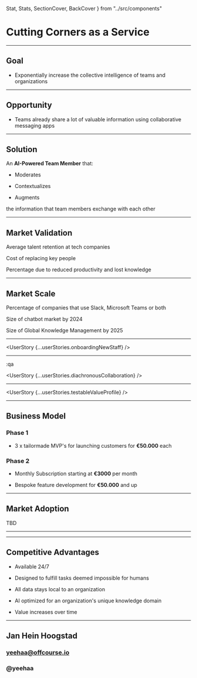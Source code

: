 Stat, Stats, SectionCover, BackCover } from "../src/components"

<Cover>

# Cutting Corners as a Service

</Cover>

---

<Bullets>

## Goal

+ Exponentially increase the collective intelligence of teams and organizations

</Bullets>

---

<Bullets>

## Opportunity

+ Teams already share a lot of valuable information using collaborative
messaging apps

</Bullets>

---

<Bullets>

## Solution

An **AI-Powered Team Member** that:

+ Moderates

+ Contextualizes

+ Augments

the information that team members exchange with each other

</Bullets>

---

<Stats>

## Market Validation

<Stat figure="3 years" reference="https://business.linkedin.com/talent-solutions/blog/trends-and-research/2018/the-3-industries-with-the-highest-turnover-rates">Average talent retention at tech companies</Stat>

<Stat figure="$200.000"
reference="https://www.businessknowhow.com/manage/loveem/numbers.htm">Cost of replacing key people</Stat>

<Stat figure="67%"
reference="https://www.shrm.org/hr-today/news/all-things-work/pages/to-have-and-to-hold.aspx">Percentage
due to reduced productivity and lost
knowledge</Stat>
  
</Stats>

---

<Stats>

## Market Scale

<Stat figure="91%" reference="https://www.computerworld.com/article/3403675/slack-or-teams-many-businesses-opt-for-both.html#:~:text=Mio%20polled%20200%20IT%20decision,hundreds%20of%20thousands%20of%20employees.&text=The%20company%20found%20that%2091,66%25%20of%20the%20organizations%20surveyed">Percentage of companies that use Slack, Microsoft Teams or
both</Stat>

<Stat figure="$9.4 Billion"
reference="https://www.businessinsider.com/chatbot-market-stats-trends?r=DE&IR=T">Size
of chatbot market by 2024</Stat>

<Stat figure="$1.2 Trillion"
reference="https://www.globenewswire.com/news-release/2018/05/11/1501037/0/en/Global-Knowledge-Management-Market-Will-Reach-USD-1-232-000-million-by-2025-Zion-Market-Research.html">Size
of Global Knowledge Management by 2025</Stat>

</Stats>

---

<UserStory {...userStories.onboardingNewStaff} />

---
:qa


<UserStory {...userStories.diachronousCollaboration} />


---

<UserStory {...userStories.testableValueProfile} />


---

<Bullets>

## Business Model

### Phase 1

+ 3 x tailormade MVP's for launching customers for **€50.000** each



### Phase 2 

+ Monthly Subscription starting at **€3000** per month

+ Bespoke feature development for **€50.000** and up

</Bullets>


---

<Bullets>

## Market Adoption

TBD


</Bullets>

---

<CompetitiveAnalysis data={competitiveAnalysis} />

---

<Bullets>

## Competitive Advantages

- Available 24/7

- Designed to fulfill tasks deemed impossible for humans

- All data stays local to an organization

- AI optimized for an organization's unique knowledge domain

- Value increases over time

</Bullets>

---

<Bullets>

## Jan Hein Hoogstad
### yeehaa@offcourse.io
### @yeehaa

</Bullets>
